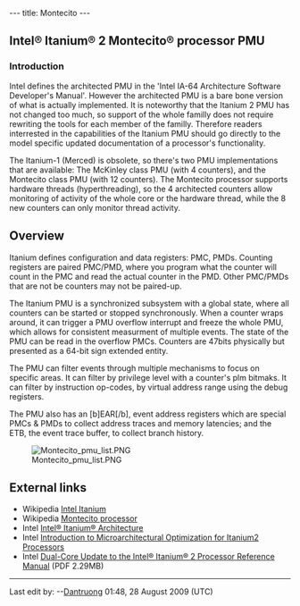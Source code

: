 ---
title: Montecito
---

== Intel® Itanium® 2 Montecito® processor PMU ==


=== Introduction ===

Intel defines the architected PMU in the 'Intel IA-64 Architecture Software Developer's Manual'. However the architected PMU is a bare bone version of what is actually implemented. It is noteworthy that the Itanium 2
PMU has not changed too much, so support of the whole familly does not require rewriting the tools for each member
of the familly. Therefore readers interrested in the capabilities of the Itanium PMU should go directly to the model specific updated documentation of a processor's functionality.

The Itanium-1 (Merced) is obsolete, so there's two PMU implementations that are available: The McKinley class PMU (with 4 counters), and the Montecito class PMU (with 12 counters). The Montecito processor supports hardware threads
(hyperthreading), so the 4 architected counters allow monitoring of activity of the whole core or the hardware thread,
while the 8 new counters can only monitor thread activity.

== Overview ==

Itanium defines configuration and data registers: PMC, PMDs. Counting registers are paired PMC/PMD, where you program what the counter will count in the PMC and read the actual counter in the PMD. Other PMC/PMDs that are not be counters may not be paired-up.

The Itanium PMU is a synchronized subsystem with a global state, where all counters can be started or stopped synchronously. When a counter wraps around, it can trigger a PMU overflow interrupt and freeze the whole PMU, which allows for consistent measurment of multiple events. The state of the PMU can be read in the overflow PMCs. Counters are 47bits physically but presented as a 64-bit sign extended entity.

The PMU can filter events through multiple mechanisms to focus on specific areas. It can filter by privilege level with a counter's plm bitmaks. It can filter by instruction op-codes, by virtual address range using the debug registers.

The PMU also has an [b]EAR[/b], event address registers which are special PMCs & PMDs to collect address traces and memory latencies; and the ETB, the event trace buffer, to collect branch history.

[[File:Montecito pmu list.PNG]]

== External links ==
* Wikipedia [[ http://en.wikipedia.org/wiki/Itanium | Intel Itanium ]]
* Wikipedia [[ http://en.wikipedia.org/wiki/Montecito_(processor) | Montecito processor ]]
* Intel [[ http://www.intel.com/design/itanium/manuals/iiasdmanual.htm | Intel® Itanium® Architecture ]]
* Intel [[ http://cache-www.intel.com/cd/00/00/21/93/219348_software_optimization.pdf | Introduction to Microarchitectural Optimization for Itanium2 Processors  ]]
* Intel [[ http://download.intel.com/design/Itanium2/manuals/30806501.pdf | Dual-Core Update to the Intel® Itanium® 2 Processor Reference Manual]] (PDF 2.29MB)

----
Last edit by: --[[User:Dantruong|Dantruong]] 01:48, 28 August 2009 (UTC)